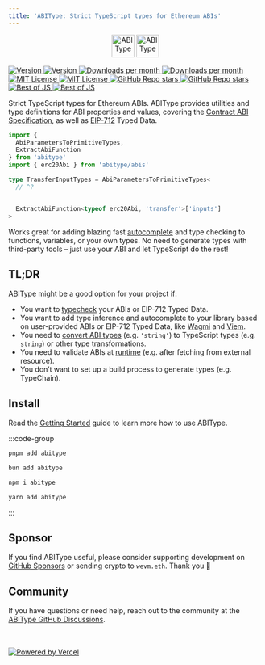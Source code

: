 ```yaml
---
title: 'ABIType: Strict TypeScript types for Ethereum ABIs'
---
```


<p align="center" style={{ minHeight: '45px', width: '100%' }}>
  <img data-dark alt="ABIType" src="https://raw.githubusercontent.com/wevm/abitype/main/.github/logo-dark.svg" height="45" style={{ width: 'auto' }} />
  <img data-light alt="ABIType" src="https://raw.githubusercontent.com/wevm/abitype/main/.github/logo-light.svg" height="45" style={{ width: 'auto' }} />
</p>

<div style={{
  marginTop: '1rem',
  display: 'flex',
  gap: '0.5rem',
  minHeight: '48px',
  maxWidth: '350px',
  flexWrap: 'wrap',
  marginRight: 'auto',
  marginLeft: 'auto',
  justifyContent: 'center',
  marginBottom: '3rem'
}}>
  <a href="https://www.npmjs.com/package/abitype">
    <img data-dark src="https://img.shields.io/npm/v/abitype?colorA=2e2e33&colorB=2e2e33&style=flat" alt="Version" />
    <img data-light src="https://img.shields.io/npm/v/abitype?colorA=fafafa&colorB=fafafa&style=flat" alt="Version" />
  </a>
  <a href="https://www.npmjs.com/package/abitype">
    <picture>
      <img data-dark src="https://img.shields.io/npm/dm/abitype?colorA=2e2e33&colorB=2e2e33&style=flat" alt="Downloads per month" />
      <img data-light src="https://img.shields.io/npm/dm/abitype?colorA=fafafa&colorB=fafafa&style=flat" alt="Downloads per month" />
    </picture>
  </a>
  <a href="https://github.com/wevm/abitype/blob/main/LICENSE">
    <picture>
      <img data-dark src="https://img.shields.io/npm/l/abitype?colorA=2e2e33&colorB=2e2e33&style=flat" alt="MIT License" />
      <img data-light src="https://img.shields.io/npm/l/abitype?colorA=fafafa&colorB=fafafa&style=flat" alt="MIT License" />
    </picture>
  </a>
  <a href="https://github.com/wevm/abitype">
    <picture>
      <img data-dark src="https://img.shields.io/github/stars/wevm/abitype?colorA=2e2e33&colorB=2e2e33&style=flat" alt="GitHub Repo stars" />
      <img data-light src="https://img.shields.io/github/stars/wevm/abitype?colorA=fafafa&colorB=fafafa&style=flat" alt="GitHub Repo stars" />
    </picture>
  </a>
  <a href="https://bestofjs.org/projects/abitype">
    <picture>
      <img data-dark src="https://img.shields.io/endpoint?colorA=2e2e33&colorB=2e2e33&style=flat&url=https://bestofjs-serverless.now.sh/api/project-badge?fullName=wevm%2Fabitype%26since=daily" alt="Best of JS" />
      <img data-light src="https://img.shields.io/endpoint?colorA=fafafa&colorB=fafafa&style=flat&url=https://bestofjs-serverless.now.sh/api/project-badge?fullName=wevm%2Fabitype%26since=daily" alt="Best of JS" />
    </picture>
  </a>
</div>

Strict TypeScript types for Ethereum ABIs. ABIType provides utilities and type definitions for ABI properties and values, covering the [Contract ABI Specification](https://docs.soliditylang.org/en/latest/abi-spec.html), as well as [EIP-712](https://eips.ethereum.org/EIPS/eip-712) Typed Data.

```ts twoslash
import { 
  AbiParametersToPrimitiveTypes, 
  ExtractAbiFunction 
} from 'abitype'
import { erc20Abi } from 'abitype/abis'

type TransferInputTypes = AbiParametersToPrimitiveTypes<
  // ^?


  ExtractAbiFunction<typeof erc20Abi, 'transfer'>['inputs']
>
```

Works great for adding blazing fast [autocomplete](https://twitter.com/awkweb/status/1555678944770367493) and type checking to functions, variables, or your own types. No need to generate types with third-party tools – just use your ABI and let TypeScript do the rest!

## TL;DR

ABIType might be a good option for your project if:

- You want to [typecheck](/api/types) your ABIs or EIP-712 Typed Data.
- You want to add type inference and autocomplete to your library based on user-provided ABIs or EIP-712 Typed Data, like [Wagmi](https://wagmi.sh) and [Viem](https://viem.sh).
- You need to [convert ABI types](/api/utilities#abiparameterstoprimitivetypes) (e.g. `'string'`) to TypeScript types (e.g. `string`) or other type transformations.
- You need to validate ABIs at [runtime](/api/zod) (e.g. after fetching from external resource).
- You don’t want to set up a build process to generate types (e.g. TypeChain).

## Install

Read the [Getting Started](/guide/getting-started) guide to learn more how to use ABIType.

:::code-group

```bash [pnpm]
pnpm add abitype
```
```bash [bun]
bun add abitype
```
```bash [npm]
npm i abitype
```
```bash [yarn]
yarn add abitype
```

:::

## Sponsor

If you find ABIType useful, please consider supporting development on [GitHub Sponsors](https://github.com/sponsors/wevm?metadata_campaign=abitype_docs) or sending crypto to `wevm.eth`. Thank you 🙏

## Community

If you have questions or need help, reach out to the community at the [ABIType GitHub Discussions](https://github.com/wevm/abitype/discussions).


<br />
<br />

<a href="https://vercel.com/?utm_source=wevm&utm_campaign=oss">
  <img src="https://www.datocms-assets.com/31049/1618983297-powered-by-vercel.svg" alt="Powered by Vercel" style={{ height: '35px !important' }} />
</a>

